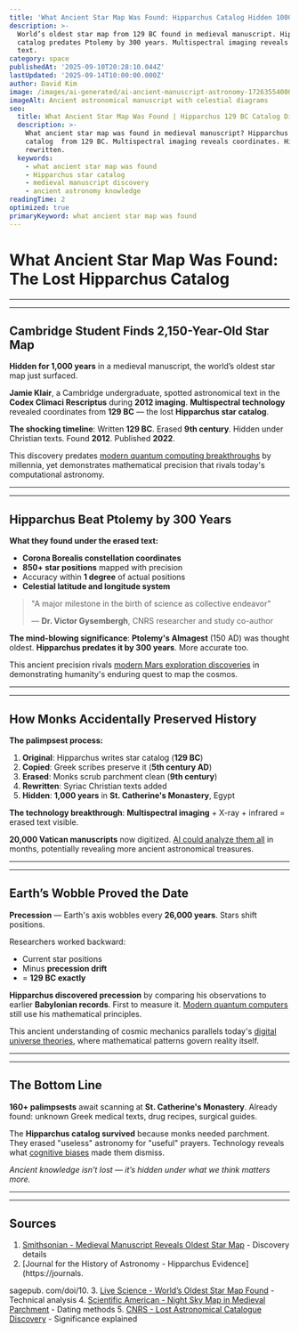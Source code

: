 ```yaml
---
title: 'What Ancient Star Map Was Found: Hipparchus Catalog Hidden 1000 Years'
description: >-
  World’s oldest star map from 129 BC found in medieval manuscript. Hipparchus 
  catalog predates Ptolemy by 300 years. Multispectral imaging reveals erased
  text.
category: space
publishedAt: '2025-09-10T20:28:10.044Z'
lastUpdated: '2025-09-14T10:00:00.000Z'
author: David Kim
image: /images/ai-generated/ai-ancient-manuscript-astronomy-1726355400000.png
imageAlt: Ancient astronomical manuscript with celestial diagrams
seo:
  title: What Ancient Star Map Was Found | Hipparchus 129 BC Catalog Discovered
  description: >-
    What ancient star map was found in medieval manuscript? Hipparchus star
    catalog  from 129 BC. Multispectral imaging reveals coordinates. History
    rewritten.
  keywords:
    - what ancient star map was found
    - Hipparchus star catalog
    - medieval manuscript discovery
    - ancient astronomy knowledge
readingTime: 2
optimized: true
primaryKeyword: what ancient star map was found
---
```


# What Ancient Star Map Was Found: The Lost Hipparchus Catalog

---

---

## Cambridge Student Finds 2,150-Year-Old Star Map

**Hidden for 1,000 years** in a medieval manuscript, the world’s oldest star map just surfaced.

**Jamie Klair**, a Cambridge undergraduate, spotted astronomical text in the **Codex Climaci Rescriptus** during **2012 imaging**. **Multispectral technology** revealed coordinates from **129 BC** — the lost **Hipparchus star catalog**.

**The shocking timeline**: Written **129 BC**. Erased **9th century**. Hidden under Christian texts. Found **2012**. Published **2022**.

This discovery predates [modern quantum computing breakthroughs](/technology/quantum-computing-2025-commercial-breakthrough) by millennia, yet demonstrates mathematical precision that rivals today's computational astronomy.

---

---

## Hipparchus Beat Ptolemy by 300 Years

**What they found under the erased text:**

- **Corona Borealis constellation coordinates**
- **850+ star positions** mapped with precision
- Accuracy within **1 degree** of actual positions
- **Celestial latitude and longitude system**

> "A major milestone in the birth of science as collective endeavor"
>
> — **Dr. Victor Gysembergh**, CNRS researcher and study co-author

**The mind-blowing significance**: **Ptolemy's Almagest** (150 AD) was thought oldest. **Hipparchus predates it by 300 years**. More accurate too.

This ancient precision rivals [modern Mars exploration discoveries](/space/nasa-mars-emergency-discovery-biosignature) in demonstrating humanity's enduring quest to map the cosmos.

---

---

## How Monks Accidentally Preserved History

**The palimpsest process:**

1. **Original**: Hipparchus writes star catalog (**129 BC**)
2. **Copied**: Greek scribes preserve it (**5th century AD**)
3. **Erased**: Monks scrub parchment clean (**9th century**)
4. **Rewritten**: Syriac Christian texts added
5. **Hidden**: **1,000 years** in **St. Catherine's Monastery**, Egypt

**The technology breakthrough**: **Multispectral imaging** + X-ray + infrared = erased text visible.

**20,000 Vatican manuscripts** now digitized. [AI could analyze them all](/technology/ai-agents-revolution-13-billion-market-taking-over-2025) in months, potentially revealing more ancient astronomical treasures.

---

---

## Earth’s Wobble Proved the Date

**Precession** — Earth's axis wobbles every **26,000 years**. Stars shift positions.

Researchers worked backward:

- Current star positions
- Minus **precession drift**
- = **129 BC exactly**

**Hipparchus discovered precession** by comparing his observations to earlier **Babylonian records**. First to measure it. [Modern quantum computers](/technology/quantum-computing-2025-commercial-breakthrough) still use his mathematical principles.

This ancient understanding of cosmic mechanics parallels today's [digital universe theories](/science/scientists-found-evidence-digital-universe), where mathematical patterns govern reality itself.

---

---

## The Bottom Line

**160+ palimpsests** await scanning at **St. Catherine's Monastery**. Already found: unknown Greek medical texts, drug recipes, surgical guides.

The **Hipparchus catalog survived** because monks needed parchment. They erased "useless" astronomy for "useful" prayers. Technology reveals what [cognitive biases](/psychology/your-brain-lies-to-you-cognitive-biases-2025) made them dismiss.

_Ancient knowledge isn’t lost — it’s hidden under what we think matters more._

---

---

## Sources

1. [Smithsonian - Medieval Manuscript Reveals Oldest Star Map](https://www.smithsonianmag.com/smart-news/medieval-manuscript-oldest-map-of-the-stars-Hipparchus-180980993/) - Discovery details
2. [Journal for the History of Astronomy - Hipparchus Evidence](https://journals.

sagepub. com/doi/10. 3. [Live Science - World’s Oldest Star Map Found](https://www.livescience.com/hipparchus-star-map-found) - Technical analysis 4. [Scientific American - Night Sky Map in Medieval Parchment](https://www.scientificamerican.com/article/first-known-map-of-night-sky-found-hidden-in-medieval-parchment/) - Dating methods 5. [CNRS - Lost Astronomical Catalogue Discovery](https://www.cnrs.fr/en/press/discovery-extracts-lost-astronomical-catalogue) - Significance explained
